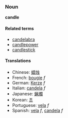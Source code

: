 ===Noun===
'''candle'''

====Related terms====
*[[candelabra]]
*[[candlepower]]
*[[candlestick]]

====Translations====
*Chinese: [[蜡烛]]
*French: [[bougie]] ''f''
*German: [[Kerze]] ''f''
*Italian: [[candela]] ''f''
*Japanese: [[蝋燭]]
*Korean: [[초]]
*Portuguese: [[vela]] ''f''
*Spanish: [[vela]] ''f'', [[candela]] ''f''